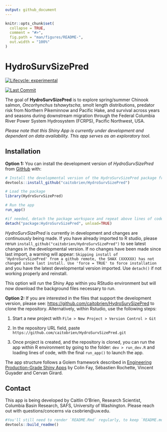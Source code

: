 ```yaml
---
output: github_document
---
```


<!-- README.md is generated from README.Rmd. Please edit that file -->

```r
knitr::opts_chunk$set(
  collapse = TRUE,
  comment = "#>",
  fig.path = "man/figures/README-",
  out.width = "100%"
)
```

# HydroSurvSizePred

<!-- badges: start -->
[![Lifecycle: experimental](https://img.shields.io/badge/lifecycle-experimental-orange.svg)](https://lifecycle.r-lib.org/articles/stages.html#experimental)
<!-- badges: end -->

<!-- lastcommit: start -->
[![Last Commit](https://img.shields.io/github/last-commit/caitobrien/HydroSurvSizePred)](https://github.com/caitobrien/HydroSurvSizePred/commits/main)
<!-- lastcommit: end -->

The goal of **HydroSurvSizePred** is to explore spring/summer Chinook salmon, *Oncorhynchus tshawytscha*,  smolt length distributions, predator risk from Northern Pikeminnow and Pacific Hake, and survival across years and seasons during downstream migration through the Federal Columbia River Power System Hydrosystem (FCRPS), Pacific Northwest, USA. 

*Please note that this Shiny App is currently under development and dependent on data availability. This app serves as an exploratory tool.*

## Installation

**Option 1:** You can install the development version of *HydroSurvSizePred* from [GitHub](https://github.com/) with:

``` r
# Install the developmental version of the HydroSurvSizePred package from GitHub
devtools::install_github("caitobrien/HydroSurvSizePred")

# Load the package
library(HydroSurvSizePred)

# Run the app
run_app()

#if needed, detach the package workspace and repeat above lines of code
detach("package:HydroSurvSizePred", unload=TRUE)
```
*HydroSurvSizePred* is currently in development and changes are continuously being made. If you have already imported to R studio, please rerun `install_github("caitobrien/HydroSurvSizePred")` to see latest changes in the developmental version. If no changes have been made since last import, a warning will appear: `Skipping install of 'HydroSurvSizePred' from a github remote, the SHAX (XXXXXX) has not changed since last install. Use 'force = TRUE' to force installation` and you have the latest developmental version imported. Use `detach()` if not working properly and reinstall. 

This option will run the Shiny App within you RStudio environment but will now download the background files necessary to run. 

**Option 2:** If you are interested in the files that support the development version, please see: [https://github.com/caitobrien/HydroSurvSizePred](https://github.com/caitobrien/HydroSurvSizePred) to clone the repository. Alternatively, within Rstudio, use the following steps: 

1. Start a new project with  `File > New Project > Version Control > Git` 

2. In the repository URL field, paste `https://github.com/caitobrien/HydroSurvSizePred.git`

3. Once project is created, and the repository is cloned, you can run the app within R environment by going to the folder: `dev > run_dev.R` and loading lines of code, with the final `run_app()` to launch the app.



The app structure follows a Golem framework described in [Engineering Production-Grade Shiny Apps](https://engineering-shiny.org/setting-up-for-success.html) by Colin Fay, Sébastien Rochette, Vincent Guyader and Cervan Girard.

## Contact

This app is being developed by Caitlin O'Brien, Research Scientist, Columbia Basin Research, SAFS, University of Washington. Please reach out with questions/concerns via csobrien@uw.edu.

```r
#You'll still need to render `README.Rmd` regularly, to keep `README.md` up-to-date. `devtools::build_readme()` is handy for this.
devtools::build_readme()
```

